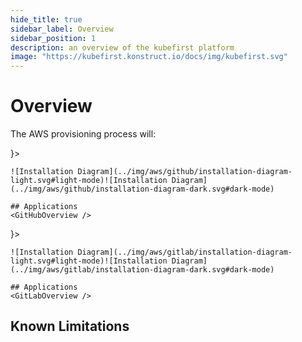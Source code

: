 ```yaml
---
hide_title: true
sidebar_label: Overview
sidebar_position: 1
description: an overview of the kubefirst platform
image: "https://kubefirst.konstruct.io/docs/img/kubefirst.svg"
---
```



<div class="cloud_logo">
  <AWSLogo width="200px" alt="AWS Logo" />
</div>

# Overview

The AWS provisioning process will:
<CommonProvisionProcess firstitem="Create a Kubernetes management cluster in the AWS cloud."/>

<Tabs groupId="git_provider" defaultValue="github" queryString>
  <TabItem attributes={{ className: styles.github }} value="github" label={ <GitHubLogo /> }>

    ![Installation Diagram](../img/aws/github/installation-diagram-light.svg#light-mode)![Installation Diagram](../img/aws/github/installation-diagram-dark.svg#dark-mode)

    ## Applications
    <GitHubOverview />

  </TabItem>
  <TabItem value="gitlab" attributes={{ className: styles.gitlab }} label={ <GitLabLogo /> }>

    ![Installation Diagram](../img/aws/gitlab/installation-diagram-light.svg#light-mode)![Installation Diagram](../img/aws/gitlab/installation-diagram-dark.svg#dark-mode)

    ## Applications
    <GitLabOverview />
  </TabItem>
</Tabs>

## Known Limitations

<KnownLimitations />
